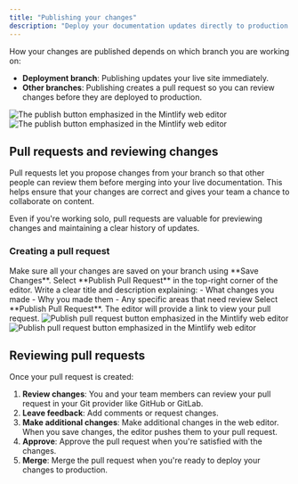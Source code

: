 ```yaml
---
title: "Publishing your changes"
description: "Deploy your documentation updates directly to production or through pull requests"
---
```


How your changes are published depends on which branch you are working on:

* **Deployment branch**: Publishing updates your live site immediately.
* **Other branches**: Publishing creates a pull request so you can review changes before they are deployed to production.

<Frame>
  <img 
    src="/images/editor/publish-flow-light.png" 
    alt="The publish button emphasized in the Mintlify web editor" 
    className="block dark:hidden" 
  />
  <img 
    src="/images/editor/publish-flow-dark.png" 
    alt="The publish button emphasized in the Mintlify web editor" 
    className="hidden dark:block" 
  />
</Frame>

## Pull requests and reviewing changes

Pull requests let you propose changes from your branch so that other people can review them before merging into your live documentation. This helps ensure that your changes are correct and gives your team a chance to collaborate on content.

<Tip>
  Even if you're working solo, pull requests are valuable for previewing changes and maintaining a clear history of updates.
</Tip>

### Creating a pull request

<Steps>
  <Step title="Save your work">
    Make sure all your changes are saved on your branch using **Save Changes**.
  </Step>
  <Step title="Create the pull request">
    Select **Publish Pull Request** in the top-right corner of the editor.
  </Step>
  <Step title="Add a title and description">
    Write a clear title and description explaining:
    - What changes you made
    - Why you made them
    - Any specific areas that need review
  </Step>
  <Step title="Create and share">
    Select **Publish Pull Request**. The editor will provide a link to view your pull request.

  <Frame>
  <img 
    src="/images/editor/pull-request-light.png" 
    alt="Publish pull request button emphasized in the Mintlify web editor" 
    className="block dark:hidden" 
  />
  <img 
    src="/images/editor/pull-request-dark.png" 
    alt="Publish pull request button emphasized in the Mintlify web editor" 
    className="hidden dark:block" 
  />
  </Frame>
  </Step>
</Steps>

## Reviewing pull requests

Once your pull request is created:

1. **Review changes**: You and your team members can review your pull request in your Git provider like GitHub or GitLab.
2. **Leave feedback**: Add comments or request changes.
3. **Make additional changes**: Make additional changes in the web editor. When you save changes, the editor pushes them to your pull request.
4. **Approve**: Approve the pull request when you're satisfied with the changes.
5. **Merge**: Merge the pull request when you're ready to deploy your changes to production.

